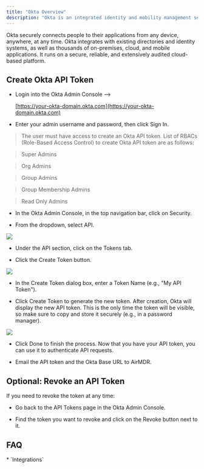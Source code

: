 ```yaml
---
title: "Okta Overview"
description: "Okta is an integrated identity and mobility management service."
---
```


Okta securely connects people to their applications from any device, anywhere, at any time. Okta integrates with existing directories and identity systems, as well as thousands of on-premises, cloud, and mobile applications. It runs on a secure, reliable, and extensively audited cloud-based platform.

## Create Okta API Token

* Login into the Okta Admin Console -->

  [https://your-okta-domain.okta.com](https://your-okta-domain.okta.com)

* Enter your admin username and password, then click Sign In.

> The user must have access to create an Okta API token. List of RBACs (Role-Based Access Control) to create Okta API token are as follows:

> Super Admins

> Org Admins

> Group Admins

> Group Membership Admins

> Read Only Admins

* In the Okta Admin Console, in the top navigation bar, click on Security.

* From the dropdown, select API.

![](/Okta1.png)

* Under the API section, click on the Tokens tab.

* Click the Create Token button.

![](/Okta2.png)

* In the Create Token dialog box, enter a Token Name (e.g., "My API Token").

* Click Create Token to generate the new token.
  After creation, Okta will display the new API token.
  This is the only time the token will be visible, so make sure to copy and store it securely (e.g., in a password manager).

![](/Okta3.PNG)

* Click Done to finish the process.
  Now that you have your API token, you can use it to authenticate API requests. 

* Email the API token and the Okta Base URL to AirMDR.

## Optional: Revoke an API Token

If you need to revoke the token at any time:

* Go back to the API Tokens page in the Okta Admin Console.

* Find the token you want to revoke and click on the Revoke button next to it.

## FAQ

<Accordion title="What else than Integrations?">
  * `Integrations`
</Accordion>